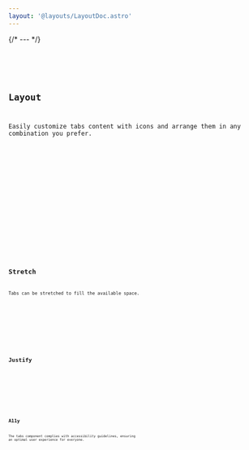 ```yaml
---
layout: '@layouts/LayoutDoc.astro'
---
```




{/* --- */}

<Preview client:load>
	<Fragment slot="preview">
		<Example client:load />
	</Fragment>
	<Fragment slot="code">
		<Code code={ExampleRaw} lang="tsx" />
	</Fragment>
</Preview>

## Layout

Easily customize tabs content with icons and arrange them in any combination you prefer.

<Preview client:load>
	<Fragment slot="preview">
		<IconsExample client:load />
	</Fragment>
	<Fragment slot="code">
		<Code code={IconsExampleRaw} lang="tsx" />
	</Fragment>
</Preview>

<Preview client:load>
	<Fragment slot="preview">
		<VerticalIconsExample client:load />
	</Fragment>
	<Fragment slot="code">
		<Code code={VerticalIconsExampleRaw} lang="tsx" />
	</Fragment>
</Preview>

## Stretch

Tabs can be stretched to fill the available space.

<Preview client:load>
	<Fragment slot="preview">
		<StretchExample client:load />
	</Fragment>
	<Fragment slot="code">
		<Code code={StretchExampleRaw} lang="tsx" />
	</Fragment>
</Preview>

## Justify

<Preview client:load>
	<Fragment slot="preview">
		<JustifyExample client:load />
	</Fragment>
	<Fragment slot="code">
		<Code code={JustifyExampleRaw} lang="tsx" />
	</Fragment>
</Preview>

## A11y

The tabs component complies with accessibility guidelines, ensuring an optimal user experience for everyone.

<Preview client:load>
	<Fragment slot="preview">
		<FocusableContentExample client:load />
	</Fragment>
	<Fragment slot="code">
		<Code code={FocusableContentExampleRaw} lang="tsx" />
	</Fragment>
</Preview>
